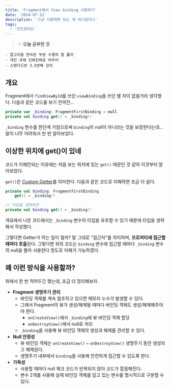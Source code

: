 ```yaml
---
title: 'Fragment에서 View binding 사용하기'
date: '2024-07-12'
description: '그냥 사용하면 되는 게 아니었다니'
tags:
  - '안드로이드'
---
```


> ✨ **오늘 공부한 것**
>
```
- 알고리즘 연속된 부분 수열의 합 풀이
- 개인 과제 진짜진짜로 마무리
- 스탠다드반 3.5번째 강의
```
>

## 개요

Fragment에서 `findViewById`를 쓰던 `viewBinding`을 쓰던 별 차이 없을거라 생각했다. 다음과 같은 코드를 보기 전까진...

```kotlin
private var _binding: FragmentFirstBinding = null
private val binding get() = _binding!!
```

`_binding` 변수를 한단계 거침으로써 `binding`이 null이 아니라는 것을 보장한다는데... 말이 너무 어려워서 한 번 알아보았다. 

## 이상한 위치에 get()이 있네

코드가 이해안되는 이유에는 처음 보는 위치에 있는 `get()` 때문인 것 같아 이것부터 알아보았다. 

`get()`은 [Custom Getter](https://kotlinlang.org/docs/properties.html#getters-and-setters)를 의미한다. 다음과 같은 코드로 이해하면 조금 더 쉽다.

```kotlin
private val binding: FragmentFirstBinding
	get() = _binding!!

// 타입을 생략하면
private val binding get() = _binding!!
```

개요에서 나온 코드에서는 `_binding` 변수의 타입을 유추할 수 있기 때문에 타입을 생략해서 작성했다.

그렇다면 Getter가 하는 일이 뭘까? 말 그대로 "접근자"를 의미하며, **프로퍼티에 접근할 때마다 호출**된다. 그렇다면 위의 코드는 `binding` 변수에 접근할 때마다 `_binding` 변수의 null을 풀어 사용한다 정도로 이해가 가능하겠다.

## 왜 이런 방식을 사용할까?

위에서 한 번 적어두긴 했는데, 조금 더 정리해보자.

- **Fragment 생명주기 관리**
  - 바인딩 객체를 계속 참조하고 있으면 메모리 누수가 발생할 수 있다. 
  - 그래서 Fragment의 뷰가 생성/해제될 때마다 바인딩 객체도 생성/해제해주어야 한다.
    - `onCreateView()`에서 `_binding`에 뷰 바인딩 객체 할당
    - `onDestroyView()`에서 null로 처리
  - `_binding`을 사용해 뷰 바인딩 객체의 생성과 해제를 관리할 수 있다.
- **Null 안정성**
  - 뷰 바인딩 객체는 `onCreateView()` ~ `onDestroyView()` 생명주기 동안 생성되고 해제된다.
  - 생명주기 내부에서 `binding`을 사용해 안전하게 접근할 수 있도록 한다.
- **가독성**
  - 사용할 때마다 null 체크 코드가 반복되지 않아 코드가 깔끔해진다.
  - 변수 2개를 사용해 실제 바인딩 객체를 담고 있는 변수를 명시적으로 구분할 수 있다.


